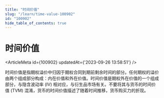 ```yaml
---
title: "时间价值"
slug: "/learn/time-value-100902"
id: "100902"
hide_table_of_contents: true
---
```



# 时间价值

<ArticleMeta id={100902} updatedAt={'2023-09-26 13:58:51'} />
<div className='border-solid border-b border-t-0 my-4 border-[var(--ifm-color-gray-300)]' />

时间价值是指期权溢价中归因于期权合同到期前剩余时间的部分。任何期权的溢价由两个组成部分构成：内在价值和外在价值。时间价值是期权外在价值的一个组成部分，与隐含波动率 (IV) 相对应，与衍生品市场有关。不要将其与货币的时间价值 (TVM) 混淆，货币的时间价值描述了随着时间推移，货币购买力的折现。
